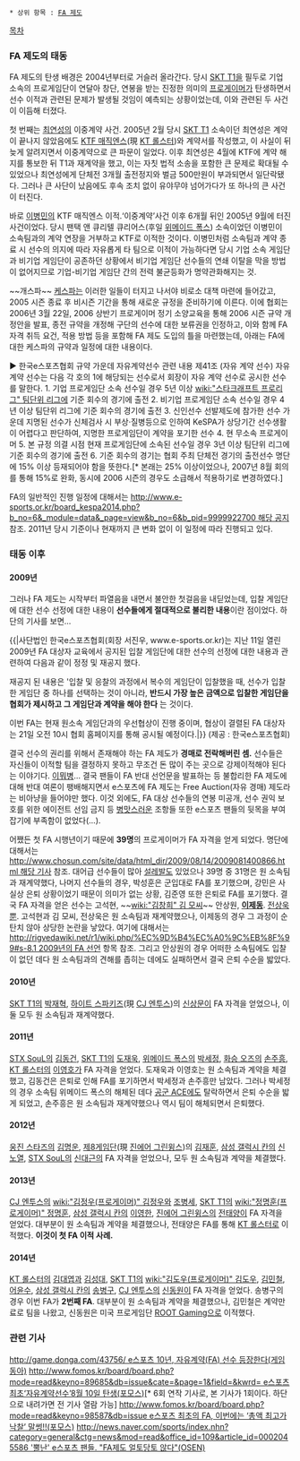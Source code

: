 
 * 상위 항목 : [[FA 제도]]

[[목차]]

=== FA 제도의 태동 ===
FA 제도의 탄생 배경은 2004년부터로 거슬러 올라간다. 당시 [[SKT T1]]을 필두로 기업 소속의 프로게임단이 연달아 창단, 연봉을 받는 진정한 의미의 [[프로게이머]]가 탄생하면서 선수 이적과 관련된 문제가 발생될 것임이 예측되는 상황이었는데, 이와 관련된 두 사건이 이듬해 터졌다.

첫 번째는 [[최연성]]의 이중계약 사건. 2005년 2월 당시 [[SKT T1]] 소속이던 최연성은 계약이 끝나지 않았음에도 [[KTF 매직엔스]](現 [[KT 롤스터]])와 계약서를 작성했고, 이 사실이 뒤늦게 알려지면서 이중계약으로 큰 파문이 일었다. 이후 최연성은 4월에 KTF에 계약 해지를 통보한 뒤 T1과 재계약을 했고, 이는 자칫 법적 소송을 포함한 큰 문제로 확대될 수 있었으나 최연성에게 단체전 3개월 출전정지와 벌금 500만원이 부과되면서 일단락됐다. 그러나 큰 사단이 났음에도 후속 조치 없이 유야무야 넘어가다가 또 하나의 큰 사건이 터진다.

바로 [[이병민]]의 KTF 매직엔스 이적.‘이중계약’사건 이후 6개월 뒤인 2005년 9월에 터진 사건이었다. 당시 팬택 앤 큐리텔 큐리어스(후일 [[위메이드 폭스]]) 소속이었던 이병민이 소속팀과의 계약 연장을 거부하고 KTF로 이적한 것이다. 이병민처럼 소속팀과 계약 종료 시 선수의 의지에 따라 자유롭게 타 팀으로 이적이 가능하다면 당시 기업 소속 게임단과 비기업 게임단이 공존하던 상황에서 비기업 게임단 선수들의 연쇄 이탈을 막을 방법이 없어지므로 기업-비기업 게임단 간의 전력 불균등화가 명약관화해지는 것.

~~개스파~~ [[케스파]]는 이러한 일들이 터지고 나서야 비로소 대책 마련에 들어갔고, 2005 시즌 종료 후 비시즌 기간을 통해 새로운 규정을 준비하기에 이른다. 이에 협회는 2006년 3월 22일, 2006 상반기 프로게이머 정기 소양교육을 통해 2006 시즌 규약 개정안을 발표, 종전 규약을 개정해 구단의 선수에 대한 보류권을 인정하고, 이와 함께 FA 자격 취득 요건, 적용 방법 등을 포함해 FA 제도 도입의 틀을 마련했는데, 아래는 FA에 대한 케스파의 규약과 일정에 대한 내용이다.

▶ 한국e스포츠협회 규약 가운데 자유계약선수 관련 내용
제41조 (자유 계약 선수)
자유 계약 선수는 다음 각 호의 1에 해당되는 선수로서 회장이 자유 계약 선수로 공시한 선수를 말한다.
1. 기업 프로게임단 소속 선수일 경우 5년 이상 [[wiki:"스타크래프트 프로리그" 팀단위 리그]]에 기준 회수의 경기에 출전 
2. 비기업 프로게임단 소속 선수일 경우 4년 이상 팀단위 리그에 기준 회수의 경기에 출전 
3. 신인선수 선발제도에 참가한 선수 가운데 지명된 선수가 신체검사 시 부상·질병등으로 인하여 KeSPA가 상당기간 선수생활이 어렵다고 판단하여, 지명한 프로게임단이 계약을 포기한 선수
4. 현 무소속 프로게이머
5. 본 규정 의결 시점 현재 프로게임단에 소속된 선수일 경우 3년 이상 팀단위 리그에 기준 회수의 경기에 출전
6. 기준 회수의 경기는 협회 주최 단체전 경기의 출전선수 명단에 15% 이상 등재되어야 함을 뜻한다.[* 본래는 25% 이상이었으나, 2007년 8월 회의를 통해 15%로 완화, 동시에 2006 시즌의 경우도 소급해서 적용하기로 변경하였다.]

FA의 일반적인 진행 일정에 대해서는 [[http://www.e-sports.or.kr/board_kespa2014.php?b_no=6&_module=data&_page=view&b_no=6&b_pid=9999922700 해당 공지]] 참조. 2011년 당시 기준이나 현재까지 큰 변화 없이 이 일정에 따라 진행되고 있다.

=== 태동 이후 ===
==== 2009년 ====

그러나 FA 제도는 시작부터 파열음을 내면서 불안한 첫걸음을 내딛었는데, 입찰 게임단에 대한 선수 선정에 대한 내용이 '''선수들에게 절대적으로 불리한 내용'''이란 점이었다. 하단의 기사를 보면...

{{|사단법인 한국e스포츠협회(회장 서진우, www.e-sports.or.kr)는 지난 11일 열린 2009년 FA 대상자 교육에서 공지된 입찰 게임단에 대한 선수의 선정에 대한 내용과 관련하여 다음과 같이 정정 및 재공지 했다.

재공지 된 내용은 '입찰 및 응찰의 과정에서 복수의 게임단이 입찰했을 때, 선수가 입찰한 게임단 중 하나를 선택하는 것이 아니라, '''반드시 가장 높은 금액으로 입찰한 게임단을 협회가 제시하고 그 게임단과 계약을 해야 한다''' 는 것이다.

이번 FA는 현재 원소속 게임단과의 우선협상이 진행 중이며, 협상이 결렬된 FA 대상자는 21일 오전 10시 협회 홈페이지를 통해 공시될 예정이다.|}}
(제공 : 한국e스포츠협회)

결국 선수의 권리를 위해서 존재해야 하는 FA 제도가 '''경매로 전락해버린 셈.''' 선수들은 자신들이 이적할 팀을 결정하지 못하고 무조건 돈 많이 주는 곳으로 강제이적해야 된다는 이야기다. [[이뭐병]]... 결국 팬들이 FA 반대 선언문을 발표하는 등 불합리한 FA 제도에 대해 반대 여론이 팽배해지면서 e스포츠에 FA 제도는 Free Auction(자유 경매) 제도라는 비아냥을 들어야만 했다. 이것 외에도, FA 대상 선수들의 연봉 미공개, 선수 권익 보호를 위한 에이전트 선임 금지 등 [[병맛]]스러운 조항들 또한 e스포츠 팬들의 뒷목을 부여잡기에 부족함이 없었다(...).

어쨌든 첫 FA 시행년이기 때문에 '''39명'''의 프로게이머가 FA 자격을 얻게 되었다. 명단에 대해서는 [[http://www.chosun.com/site/data/html_dir/2009/08/14/2009081400866.html 해당 기사]] 참조. 대어급 선수들이 많아 [[설레발]]도 있었으나 39명 중 31명은 원 소속팀과 재계약했다, 나머지 선수들의 경우, 박성훈은 군입대로 FA를 포기했으며, 강민은 사실상 은퇴 상황이었기 때문이 의미가 없는 상황, 김준영 또한 은퇴로 FA를 포기했다. 결국 FA 자격을 얻은 선수는 고석현, ~~[[wiki:"김창희" 김 모씨]]~~ 안상원, '''[[이제동]]'''. [[전상욱]]뿐. 고석현과 김 모씨, 전상욱은 원 소속팀과 재계약했으나, 이제동의 경우 그 과정이 순탄치 않아 상당한 논란을 낳았다. 여기에 대해서는 [[http://rigvedawiki.net/r1/wiki.php/%EC%9D%B4%EC%A0%9C%EB%8F%99#s-8.1 2009년의 FA 선언]] 항목 참조. 그리고 안상원의 경우 어떠한 소속팀에도 입찰이 없던 데다 원 소속팀과의 견해를 좁히는 데에도 실패하면서 결국 은퇴 수순을 밟았다.

==== 2010년 ====

[[SKT T1]]의 [[박재혁]], [[하이트 스파키즈]](現 [[CJ 엔투스]])의 [[신상문]]이 FA 자격을 얻었으나, 이 둘 모두 원 소속팀과 재계약했다.

==== 2011년 ====

[[STX SouL]]의 [[김동건]], [[SKT T1]]의 [[도재욱]], [[위메이드 폭스]]의 [[박세정]], [[화승 오즈]]의 [[손주흥]], [[KT 롤스터]]의 [[이영호]]가 FA 자격을 얻었다. 도재욱과 이영호는 원 소속팀과 계약을 체결했고, 김동건은 은퇴로 인해 FA를 포기하면서 박세정과 손주흥만 남았다. 그러나 박세정의 경우 소속팀 위메이드 폭스의 해체된 데다 [[공군 ACE]]에도 탈락하면서 은퇴 수순을 밟게 되었고, 손주흥은 원 소속팀과 재계약했으나 역시 팀이 해체되면서 은퇴했다.

==== 2012년 ====

[[웅진 스타즈]]의 [[김명운]], [[제8게임단]](現 [[진에어 그린윙스]])의 [[김재훈]], [[삼성 갤럭시 칸]]의 [[신노열]], [[STX SouL]]의 [[신대근]]의 FA 자격을 얻었으나, 모두 원 소속팀과 계약을 체결했다.

==== 2013년 ====

[[CJ 엔투스]]의 [[wiki:"김정우(프로게이머)" 김정우]]와 [[조병세]], [[SKT T1]]의 [[wiki:"정명훈(프로게이머)" 정명훈]], [[삼성 갤럭시 칸]]의 [[이영한]], [[진에어 그린윙스]]의 [[전태양]]이 FA 자격을 얻었다. 대부분이 원 소속팀과 계약을 체결했으나, 전태양은 FA를 통해 [[KT 롤스터]]로 이적했다. '''이것이 첫 FA 이적 사례.'''

==== 2014년 ====

[[KT 롤스터]]의 [[김대엽]]과 [[김성대]], [[SKT T1]]의 [[wiki:"김도우(프로게이머)" 김도우]], [[김민철]], [[어윤수]], [[삼성 갤럭시 칸]]의 [[송병구]], [[CJ 엔투스]]의 [[신동원]]이 FA 자격을 얻었다. 송병구의 경우 이번 FA가 '''2번째 FA'''. 대부분이 원 소속팀과 계약을 체결했으나, 김민철은 계약만료로 팀을 나왔고, 신동원은 미국 프로게임단 [[ROOT Gaming]]으로 이적했다.

=== 관련 기사 ===

[[http://game.donga.com/43756/ e스포츠 10년, 자유계약(FA) 선수 등장한다(게임동아)]]
[[http://www.fomos.kr/board/board.php?mode=read&keyno=89685&db=issue&cate=&page=1&field=&kwrd= e스포츠 최초‘자유계약선수’8월 10일 탄생(포모스)]][* 6회 연작 기사로, 본 기사가 1회이다. 하단으로 내려가면 전 기사 열람 가능]
[[http://www.fomos.kr/board/board.php?mode=read&keyno=98587&db=issue e스포츠 최초의 FA, 이번에는 ‘총액 최고가 낙찰’ 말썽!!(포모스)]]
[[http://news.naver.com/sports/index.nhn?category=general&ctg=news&mod=read&office_id=109&article_id=0002045586 '뿔난' e스포츠 팬들. "FA제도 얼토당토 않다"(OSEN)]]
